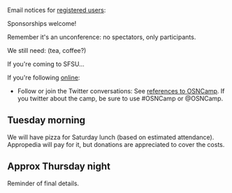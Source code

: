 Email notices for [http://osncon.eventbrite.com/ registered users]:

Sponsorships welcome!

Remember it's an unconference: no spectators, only participants. 

We still need:   (tea, coffee?)

If you're coming to SFSU... 

If you're following [[OSNCamp 2008/OSNCamp Online|online]]:
* Follow or join the Twitter conversations: See [http://search.twitter.com/search?q=OSNCamp references to OSNCamp]. If you twitter about the camp, be sure to use #OSNCamp or @OSNCamp.

== Tuesday morning ==
We will have pizza for Saturday lunch (based on estimated attendance). Appropedia will pay for it, but donations are appreciated to cover the costs.

== Approx Thursday night ==
Reminder of final details.
{{catneeded}}
